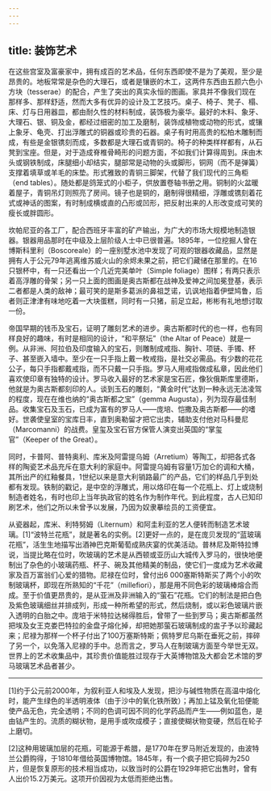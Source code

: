 ```yaml
---
---
---
```

title: 装饰艺术
---




在这些宫室及富豪家中，拥有成百的艺术品，任何东西即使不是为了美观，至少是昂贵的。地板常常是杂色的大理石，或者是镶嵌的木工，这两件东西由五颜六色小方块（tesserae）的配合，产生了突出的真实永恒的图画。家具并不像我们现在那样多、那样舒适，然而大多有优异的设计及工艺技巧。桌子、椅子、凳子、榻、床、灯与日用器皿，都由耐久性的材料制成，装饰极为豪华。最好的木料、象牙、大理石、银、铜及金，都经过细密的加工及磨制，装饰成植物或动物的形式，或镶上象牙、龟壳、打出浮雕式的铜器或珍贵的石器。桌子有时用高贵的松柏木雕制而成，有些是金银镌刻而成，多数都是大理石或青铜的。椅子的种类样样都有，从石凳到宝座。但是，对于造成脊椎骨畸形的问题方面，不如我们计算得周到。床由木头或钢铁制成，床腿细小却结实，腿部常是动物的头或脚形，铜网（而不是弹簧）支撑着填草或羊毛的床垫。形式雅致的青铜三脚架，代替了我们现代的三角柜（end tables）。随处都是鸽笼式的小柜子，供放置卷轴书册之用。铜制的火盆暖着屋子，青铜吊灯则照亮了房间。镜子也是铜的，磨制得很精细，浮雕或镌刻着花式或神话的图案，有时制成横或直的凸形或凹形，把反射出来的人形改变成可笑的瘦长或胖圆形。

坎帕尼亚的各工厂，配合西班牙丰富的矿产输出，为广大的市场大规模地制造银器。银器用品那时在中级及上层阶级人士中已很普遍。1895年，一位挖掘人曾在博斯科里利（Boscoreale）的一座别墅水池中发现了可观的银器收藏品，显然是拥有人于公元79年逃离维苏威火山的余烬未果之前，把它们藏储在那里的。在16只银杯中，有一只还看出一个几近完美单叶（Simple foliage）图样；有两只表示着高浮雕的骨架；另一只上面的图画是奥古斯都在战神及爱神之间加冕登基，表示二者都是人类的敌神；最可笑的是斯多葛派的鼻祖芝诺，讥讽地指着伊壁鸠鲁，后者则正津津有味地吃着一大块蛋糕，同时有一只猪，前足立起，彬彬有礼地想讨取一份。

帝国早期的钱币及宝石，证明了雕刻艺术的进步。奥古斯都时代的也一样，也有同样良好的趣味，有时是相同的设计，“和平祭坛”（the Altar of Peace）就是一例。从非洲、阿拉伯及印度输入的宝石，则雕制成戒指、胸针、项链、手镯、杯子、甚至嵌入墙中。至少在一只手指上戴一枚戒指，是社交必需品。有少数的花花公子，每只手指都戴戒指，而不只戴一只手指。罗马人用戒指做成私章，因此他们喜欢使印章有独特的设计。罗马收入最好的艺术家是宝石匠，像狄俄斯库里德斯，他就是为奥古斯都刻印的人。谈到玉石的雕刻，“黄金时代”达到一种永远无法凌驾的程度，现在在维也纳的“奥古斯都之宝”（gemma Augusta），列为现存最佳制品。收集宝石及玉石，已成为富有的罗马人——庞培、恺撒及奥古斯都——的嗜好。世袭使皇室的宝库日丰，直到奥勒留才把它出卖，辅助支付他对马科曼尼（Marcomanni）的战费。皇玺及宝石官方保管人演变出英国的“掌玺官”（Keeper of the Great）。

同时，卡普阿、普特奥利、库米及阿雷提乌姆（Arretium）等陶工，却把各式各样的陶瓷艺术品充斥在意大利的家庭中。阿雷提乌姆有容量1万加仑的调和大桶，其所出产的红釉餐具，1世纪以来是意大利销路最广的产品，它们的样品几乎到处都有发现。铁制的戳记，是中空的浮雕式，用以烙印在每一个花瓶上、灯上或烧制制造者姓名，有时也印上当年执政官的姓名作为制作年代。到此程度，古人已知印刷艺术，他们之所以未曾予以发展，乃因为奴隶摹绘员的工资便宜。

从瓷器起，库米、利特努姆（Liternum）和阿圭利亚的艺人便转而制造艺术玻璃。[1]“波特兰花瓶”，就是著名的实例。[2]更好一点的，是在庞贝发现的“蓝玻璃花瓶”，活生生地描写出酒神巴克斯葡萄成熟庆宴的优美活动。普林尼及斯特拉博说，当提比略在位时，吹玻璃的艺术是从西顿或亚历山大城传入罗马的，很快地便制出了杂色的小玻璃药瓶、杯子、碗及其他精美的制品，使它们一度成为艺术收藏家及百万富翁们心爱的猎物。尼禄在位时，曾付出6 000塞斯特斯买了两个小的吹制玻璃杯，即现在所熟知的“千花”（millefiori），那是用不同色彩的玻璃棒熔合而成。至于价值更昂贵的，是从亚洲及非洲输入的“萤石”花瓶。它们的制法是把白色及紫色玻璃细丝并排成列，形成一种所希望的形式，然后烧制，或以彩色玻璃片嵌入透明的白胎之中。庞培于米特拉达梯得胜后，曾带了一些到罗马；奥古斯都虽然把埃及女王克娄巴特拉的金盘子熔化掉，却把她那萤石玻璃制成的盅子予以珍藏起来；尼禄为那样一个杯子付出了100万塞斯特斯；佩特罗尼乌斯在垂死之前，摔碎了另一个，以免落入尼禄的手中。总而言之，罗马人在制玻璃方面至今举世无双。世界上的艺术收集品中，其珍贵价值能胜过现存于大英博物馆及大都会艺术馆的罗马玻璃艺术品者甚少。



* * *



[1]约于公元前2000年，为叙利亚人和埃及人发现，把沙与碱性物质在高温中熔化时，能产生绿色的半透明液体（由于沙中的氧化铁所致）；再加上锰及氧化铅便能使产品无色，完全透明；不同的色调可因不同的化学药品而产生——例如蓝色，是由钴产生的。流质的糊状物，是用手或吹成模子；直接使糊状物变硬，然后在轮子上磨切。

[2]这种用玻璃加层的花瓶，可能源于希腊，是1770年在罗马附近发现的，由波特兰公爵购得，于1810年借给英国博物馆。1845年，有一个疯子把它捣碎为250片，但是恢复原形的技术相当成功，以致当时的公爵在1929年把它出售时，曾有人出价15.2万美元。这项开价因视为太低而拒绝出售。